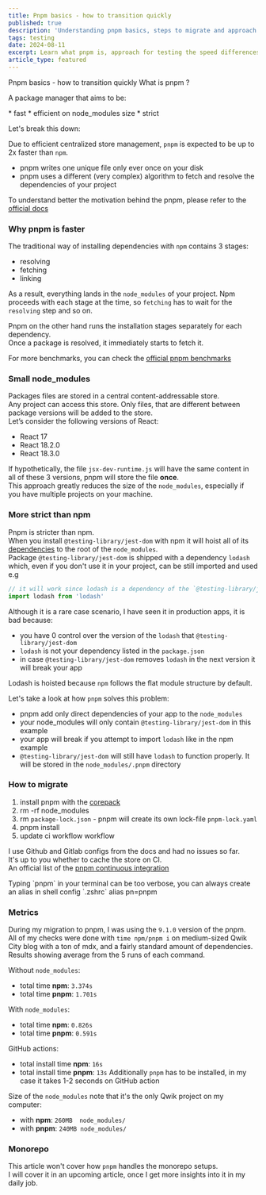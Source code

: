 ```yaml
---
title: Pnpm basics - how to transition quickly
published: true
description: 'Understanding pnpm basics, steps to migrate and approach for testing its execution speed comparing to the npm'
tags: testing
date: 2024-08-11
excerpt: Learn what pnpm is, approach for testing the speed differences between pnpm and npm. Article will cover also the migration plan and its execution.
article_type: featured
---
```



<ArticleWrapper>
<ArticleHeader>
<Heading tag='h1'>Pnpm basics - how to transition quickly</Heading>
</ArticleHeader>

<ArticleContent>
<Heading tag='h2' id='what-is-pnpm'>What is pnpm ?</Heading>
<p>A package manager that aims to be:</p>
* fast
* efficient on node_modules size
* strict

Let's break this down:

Due to efficient centralized store management, `pnpm` is expected to be up to 2x faster than `npm`.

- pnpm writes one unique file only ever once on your disk
- pnpm uses a different (very complex) algorithm to fetch and resolve the dependencies of your project

To understand better the motivation behind the pnpm, please refer to the [official docs](https://pnpm.io/motivation)

### Why pnpm is faster

The traditional way of installing dependencies with `npm` contains 3 stages:

- resolving
- fetching
- linking

As a result, everything lands in the `node_modules` of your project.
Npm proceeds with each stage at the time, so `fetching` has to wait for the `resolving` step and so on.

Pnpm on the other hand runs the installation stages separately for each dependency.  
Once a package is resolved, it immediately starts to fetch it.

For more benchmarks, you can check the [official pnpm benchmarks](https://pnpm.io/benchmarks)

### Small node_modules

Packages files are stored in a central content-addressable store.  
Any project can access this store. Only files, that are different between package versions will be added to the store.  
Let’s consider the following versions of React:

- React 17
- React 18.2.0
- React 18.3.0

If hypothetically, the file `jsx-dev-runtime.js` will have the same content in all of these 3 versions, pnpm will store the file **once**.  
This approach greatly reduces the size of the `node_modules`, especially if you have multiple projects on your machine.

### More strict than npm

Pnpm is stricter than npm.  
When you install `@testing-library/jest-dom` with npm it will hoist all of its [dependencies](https://www.npmjs.com/package/@testing-library/jest-dom?activeTab=dependencies) to the root of the `node_modules`.  
Package `@testing-library/jest-dom` is shipped with a dependency `lodash` which, even if you don't use it in your project, can be still imported and used e.g

```typescript
// it will work since lodash is a dependency of the `@testing-library/jest-dom`
import lodash from 'lodash'
```

Although it is a rare case scenario, I have seen it in production apps, it is bad because:

- you have 0 control over the version of the `lodash` that `@testing-library/jest-dom`
- `lodash` is not your dependency listed in the `package.json`
- in case `@testing-library/jest-dom` removes `lodash` in the next version it will break your app

Lodash is hoisted because `npm` follows the flat module structure by default.

Let's take a look at how `pnpm` solves this problem:

- pnpm add only direct dependencies of your app to the `node_modules`
- your node_modules will only contain `@testing-library/jest-dom` in this example
- your app will break if you attempt to import `lodash` like in the npm example
- `@testing-library/jest-dom` will still have `lodash` to function properly. It will be stored in the `node_modules/.pnpm` directory

### How to migrate

1. install pnpm with the [corepack](https://nodejs.org/api/corepack.html)
2. rm -rf node_modules
3. rm `package-lock.json` - pnpm will create its own lock-file `pnpm-lock.yaml`
4. pnpm install
5. update ci workflow workflow

I use Github and Gitlab configs from the docs and had no issues so far.  
It's up to you whether to cache the store on CI.  
An official list of the [pnpm continuous integration](https://pnpm.io/continuous-integration)

<Alert variant="info">
  Typing `pnpm` in your terminal can be too verbose, you can always create an
  alias in shell config `.zshrc` alias pn=pnpm
</Alert>

### Metrics

During my migration to pnpm, I was using the `9.1.0` version of the pnpm.  
All of my checks were done with `time npm/pnpm i` on medium-sized Qwik City blog with a ton of mdx, and a fairly standard amount of dependencies.
Results showing average from the 5 runs of each command.

Without `node_modules`:

- total time **npm**: `3.374s`
- total time **pnpm**: `1.701s`

With `node_modules`:

- total time **npm**: `0.826s`
- total time **pnpm**: `0.591s`

GitHub actions:

- total install time **npm**: `16s`
- total install time **pnpm**: `13s`
  Additionally `pnpm` has to be installed, in my case it takes 1-2 seconds on GitHub action

Size of the `node_modules` note that it's the only Qwik project on my computer:

- with **npm**: `260MB	node_modules/`
- with **pnpm**: `240MB	node_modules/`

### Monorepo

This article won't cover how `pnpm` handles the monorepo setups.  
I will cover it in an upcoming article, once I get more insights into it in my daily job.

</ArticleContent>

</ArticleWrapper>
